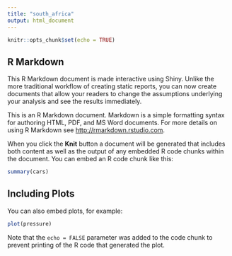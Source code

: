 ```yaml
---
title: "south_africa"
output: html_document
---
```


```r
knitr::opts_chunk$set(echo = TRUE)
```

## R Markdown

This R Markdown document is made interactive using Shiny. Unlike the more traditional
workflow of creating static reports, you can now create documents that allow your readers
to change the assumptions underlying your analysis and see the results immediately.

This is an R Markdown document. Markdown is a simple formatting syntax for authoring HTML, PDF, and MS Word documents. For more details on using R Markdown see <http://rmarkdown.rstudio.com>.

When you click the **Knit** button a document will be generated that includes both content as well as the output of any embedded R code chunks within the document. You can embed an R code chunk like this:

```r
summary(cars)
```

## Including Plots

You can also embed plots, for example:

```r
plot(pressure)
```

Note that the `echo = FALSE` parameter was added to the code chunk to prevent printing of the R code that generated the plot.
